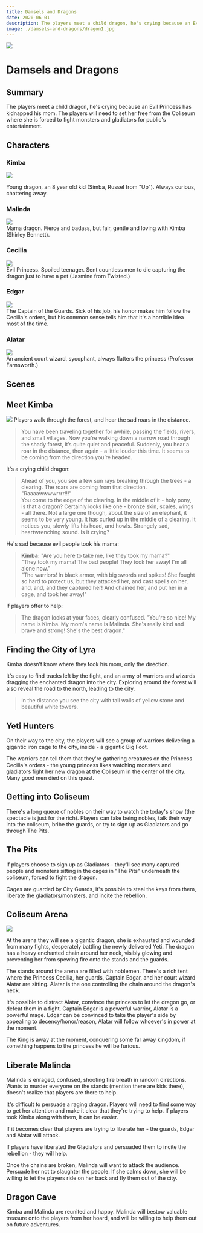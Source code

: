 ```yaml
---
title: Damsels and Dragons
date: 2020-06-01
description: The players meet a child dragon, he's crying because an Evil Princess has kidnapped his mom. The players will need to set her free from the Coliseum where she is forced to fight monsters and gladiators for public's entertainment.
image: ./damsels-and-dragons/dragon1.jpg
---
```


<div  class="header-img"><img src="./damsels-and-dragons/cover.jpg"></div>

# Damsels and Dragons

## Summary
The players meet a child dragon, he's crying because an Evil Princess has kidnapped his mom. The players will need to set her free from the Coliseum where she is forced to fight monsters and gladiators for public's entertainment.

## Characters

<div className="columns"> 
<div className="col">

### Kimba
<div className="token"><img  src="./damsels-and-dragons/kimba.png"/></div> 

Young dragon, an 8 year old kid (Simba, Russel from "Up").
Always curious, chattering away.

### Malinda
<div className="token"><img  src="./damsels-and-dragons/malinda.png"/></div> 
Mama dragon. Fierce and badass, but fair, gentle and loving with Kimba (Shirley Bennett).

</div>

<div className="col">

### Cecilia
<div className="token"><img  src="./damsels-and-dragons/cecilia.png"/></div> 
Evil Princess. Spoiled teenager. Sent countless men to die capturing the dragon just to have a pet (Jasmine from Twisted.)

### Edgar
<div className="token"><img  src="./damsels-and-dragons/edgar.png"/></div> 
The Captain of the Guards. Sick of his job, his honor makes him follow the Cecilia's orders, but his common sense tells him that it's a horrible idea most of the time.

### Alatar
<div className="token"><img  src="./damsels-and-dragons/alatar.png"/></div> 
An ancient court wizard, sycophant, always flatters the princess (Professor Farnsworth.)


</div>
</div>

## Scenes
## Meet Kimba
![](./damsels-and-dragons/forest.jpg)
Players walk through the forest, and hear the sad roars in the distance. 

> You have been traveling together for awhile, passing the fields, rivers, and small villages. Now you're walking down a narrow road through the shady forest, it’s quite quiet and peaceful. Suddenly, you hear a roar in the distance, then again - a little louder this time. It seems to be coming from the direction you’re headed.

It's a crying child dragon:

> Ahead of you, you see a few sun rays breaking through the trees - a clearing. The roars are coming from that direction. "Raaaawwwwrrrr!!!"  
> You come to the edge of the clearing. In the middle of it - holy pony, is that a dragon? Certainly looks like one - bronze skin, scales, wings - all there. Not a large one though, about the size of an elephant, it seems to be very young. It has curled up in the middle of a clearing. It notices you, slowly lifts his head, and howls. Strangely sad, heartwrenching sound. Is it crying?

He's sad because evil people took his mama:
> **Kimba:** "Are you here to take me, like they took my mama?"  
> "They took my mama! The bad people! They took her away! I'm all alone now."  
> "The warriors! In black armor, with big swords and spikes! She fought so hard to protect us, but they attacked her, and cast spells on her, and, and, and they captured her! And chained her, and put her in a cage, and took her away!"

If players offer to help:
> The dragon looks at your faces, clearly confused. "You're so nice! My name is Kimba. My mom's name is Malinda. She's really kind and brave and strong! She's the best dragon."  

## Finding the City of Lyra
Kimba doesn’t know where they took his mom, only the direction. 

It's easy to find tracks left by the fight, and an army of warriors and wizards dragging the enchanted dragon into the city. Exploring around the forest will also reveal the road to the north, leading to the city.

> In the distance you see the city with tall walls of yellow stone and beautiful white towers.

## Yeti Hunters
On their way to the city, the players will see a group of warriors delivering a gigantic iron cage to the city, inside - a gigantic Big Foot.

The warriors can tell them that they're gathering creatures on the Princess Cecilia's orders - the young princess likes watching monsters and gladiators fight her new dragon at the Coliseum in the center of the city. Many good men died on this quest.

## Getting into Coliseum
There's a long queue of nobles on their way to watch the today's show (the spectacle is just for the rich). Players can fake being nobles, talk their way into the coliseum, bribe the guards, or try to sign up as Gladiators and go through The Pits.

## The Pits
If players choose to sign up as Gladiators - they'll see many captured people and monsters sitting in the cages in "The Pits" underneath the coliseum, forced to fight the dragon.

Cages are guarded by City Guards, it's possible to steal the keys from them, liberate the gladiators/monsters, and incite the rebellion.


## Coliseum Arena
![](./damsels-and-dragons/dragon2.jpg)

At the arena they will see a gigantic dragon, she is exhausted and wounded from many fights, desperately battling the newly delivered Yeti. The dragon has a heavy enchanted chain around her neck, visibly glowing and preventing her from spewing fire onto the stands and the guards.

The stands around the arena are filled with noblemen. There's a rich tent where the Princess Cecilia, her guards, Captain Edgar, and her court wizard Alatar are sitting. Alatar is the one controlling the chain around the dragon's neck.

It's possible to distract Alatar, convince the princess to let the dragon go, or defeat them in a fight. Captain Edgar is a powerful warrior, Alatar is a powerful mage. Edgar can be convinced to take the player's side by appealing to decency/honor/reason, Alatar will follow whoever's in power at the moment.

The King is away at the moment, conquering some far away kingdom, if something happens to the princess he will be furious.

## Liberate Malinda
Malinda is enraged, confused, shooting fire breath in random directions. Wants to murder everyone on the stands (mention there are kids there), doesn't realize that players are there to help.

It's difficult to persuade a raging dragon. Players will need to find some way to get her attention and make it clear that they're trying to help. If players took Kimba along with them, it can be easier.

If it becomes clear that players are trying to liberate her - the guards, Edgar and Alatar will attack.

If players have liberated the Gladiators and persuaded them to incite the rebellion - they will help.

Once the chains are broken, Malinda will want to attack the audience. Persuade her not to slaughter the people. If she calms down, she will be willing to let the players ride on her back and fly them out of the city.

## Dragon Cave
Kimba and Malinda are reunited and happy. Malinda will bestow valuable treasure onto the players from her hoard, and will be willing to help them out on future adventures.
